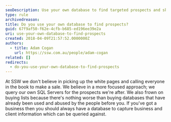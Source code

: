 ```yaml
---
seoDescription: Use your own database to find targeted prospects and skip buying lists that may be outdated or used before.
type: rule
archivedreason:
title: Do you use your own database to find prospects?
guid: 67f9af50-f62e-4cfb-b685-ed196ee39e2a
uri: use-your-own-database-to-find-prospects
created: 2018-04-09T21:57:52.0000000Z
authors:
  - title: Adam Cogan
    url: https://ssw.com.au/people/adam-cogan
related: []
redirects:
  - do-you-use-your-own-database-to-find-prospects
---
```


At SSW we don't believe in picking up the white pages and calling everyone in the book to make a sale. We believe in a more focused approach; we query our own SQL Servers for the prospects we're after. We also frown on buying lists because there's nothing worse than buying databases that have already been used and abused by the people before you. If you've got a business then you should always have a database to capture business and client information which can be queried against.
